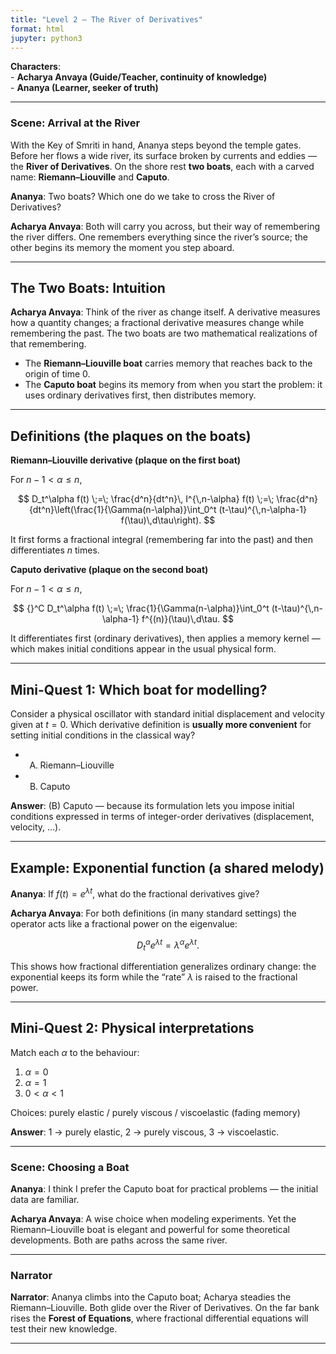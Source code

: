 ```yaml
---
title: "Level 2 – The River of Derivatives"
format: html
jupyter: python3
---
```


**Characters**:  
- **Acharya Anvaya (Guide/Teacher, continuity of knowledge)**  
- **Ananya (Learner, seeker of truth)**

---

### Scene: Arrival at the River

With the Key of Smriti in hand, Ananya steps beyond the temple gates. Before her flows a wide river, its surface broken by currents and eddies — the **River of Derivatives**. On the shore rest **two boats**, each with a carved name: **Riemann–Liouville** and **Caputo**.

**Ananya**: Two boats? Which one do we take to cross the River of Derivatives?

**Acharya Anvaya**: Both will carry you across, but their way of remembering the river differs. One remembers everything since the river’s source; the other begins its memory the moment you step aboard.

---

## The Two Boats: Intuition

**Acharya Anvaya**: Think of the river as change itself. A derivative measures how a quantity changes; a fractional derivative measures change while remembering the past. The two boats are two mathematical realizations of that remembering.

- The **Riemann–Liouville boat** carries memory that reaches back to the origin of time $0$.  
- The **Caputo boat** begins its memory from when you start the problem: it uses ordinary derivatives first, then distributes memory.

---

## Definitions (the plaques on the boats)

<div class="boat-box">

**Riemann–Liouville derivative (plaque on the first boat)**  

For $n-1 < \alpha \leq n$,

$$
D_t^\alpha f(t) \;=\; \frac{d^n}{dt^n}\, I^{\,n-\alpha} f(t)
\;=\; \frac{d^n}{dt^n}\left(\frac{1}{\Gamma(n-\alpha)}\int_0^t (t-\tau)^{\,n-\alpha-1} f(\tau)\,d\tau\right).
$$

It first forms a fractional integral (remembering far into the past) and then differentiates $n$ times.

</div>

<div class="boat-box">

**Caputo derivative (plaque on the second boat)**  

For $n-1 < \alpha \leq n$,

$$
{}^C D_t^\alpha f(t) \;=\;
\frac{1}{\Gamma(n-\alpha)}\int_0^t (t-\tau)^{\,n-\alpha-1} f^{(n)}(\tau)\,d\tau.
$$

It differentiates first (ordinary derivatives), then applies a memory kernel — which makes initial conditions appear in the usual physical form.

</div>

---

## Mini-Quest 1: Which boat for modelling?

Consider a physical oscillator with standard initial displacement and velocity given at $t=0$. Which derivative definition is **usually more convenient** for setting initial conditions in the classical way?

- (A) Riemann–Liouville  
- (B) Caputo

**Answer**: (B) Caputo — because its formulation lets you impose initial conditions expressed in terms of integer-order derivatives (displacement, velocity, ...).

---

## Example: Exponential function (a shared melody)

**Ananya**: If $f(t)=e^{\lambda t}$, what do the fractional derivatives give?

**Acharya Anvaya**: For both definitions (in many standard settings) the operator acts like a fractional power on the eigenvalue:

$$
D_t^\alpha e^{\lambda t} = \lambda^\alpha e^{\lambda t}.
$$

This shows how fractional differentiation generalizes ordinary change: the exponential keeps its form while the “rate” $\lambda$ is raised to the fractional power.

---

## Mini-Quest 2: Physical interpretations

Match each $\alpha$ to the behaviour:

1. $\alpha = 0$  
2. $\alpha = 1$  
3. $0<\alpha<1$

Choices: purely elastic / purely viscous / viscoelastic (fading memory)

**Answer**: 1 → purely elastic, 2 → purely viscous, 3 → viscoelastic.

---

### Scene: Choosing a Boat

**Ananya**: I think I prefer the Caputo boat for practical problems — the initial data are familiar.

**Acharya Anvaya**: A wise choice when modeling experiments. Yet the Riemann–Liouville boat is elegant and powerful for some theoretical developments. Both are paths across the same river.

---

### Narrator

**Narrator**: Ananya climbs into the Caputo boat; Acharya steadies the Riemann–Liouville. Both glide over the River of Derivatives. On the far bank rises the **Forest of Equations**, where fractional differential equations will test their new knowledge.

---
